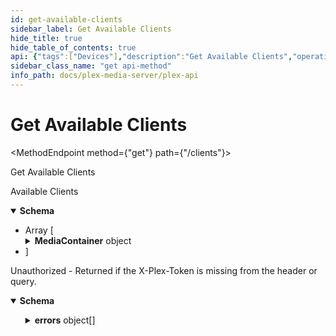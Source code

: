 ```yaml
---
id: get-available-clients
sidebar_label: Get Available Clients
hide_title: true
hide_table_of_contents: true
api: {"tags":["Devices"],"description":"Get Available Clients","operationId":"getAvailableClients","responses":{"200":{"description":"Available Clients","content":{"application/json":{"schema":{"type":"array","items":{"type":"object","properties":{"MediaContainer":{"type":"object","properties":{"size":{"type":"number","example":1},"Server":{"type":"array","items":{"type":"object","properties":{"name":{"type":"string","example":"iPad"},"host":{"type":"string","example":"10.10.10.102"},"address":{"type":"string","example":"10.10.10.102"},"port":{"type":"number","example":32500},"machineIdentifier":{"type":"string","example":"A2E901F8-E016-43A7-ADFB-EF8CA8A4AC05"},"version":{"type":"string","example":8.17},"protocol":{"type":"string","example":"plex"},"product":{"type":"string","example":"Plex for iOS"},"deviceClass":{"type":"string","example":"tablet"},"protocolVersion":{"type":"string","example":2},"protocolCapabilities":{"type":"string","example":"playback,playqueues,timeline,provider-playback"}}}}}}}}}}}},"401":{"description":"Unauthorized - Returned if the X-Plex-Token is missing from the header or query.","content":{"application/json":{"schema":{"type":"object","properties":{"errors":{"type":"array","items":{"type":"object","properties":{"code":{"type":"number","example":1001},"message":{"type":"string","example":"User could not be authenticated"},"status":{"type":"number","example":401}}}}}}}}}},"method":"get","path":"/clients","servers":[{"url":"http://{Local IP}:{Port}","variables":{"Local IP":{"default":"10.10.10.47","description":"The Local IP Address of your plex server"},"Port":{"default":"32400","description":"The port to access your plex server"}}},{"url":"https://{Local IP}:{Port}","variables":{"Local IP":{"default":"10.10.10.47","description":"The Local IP Address of your plex server"},"Port":{"default":"32400","description":"The port to access your plex server"}}}],"security":[{"Token":[],"ClientIdentifier":[],"Device":[],"DeviceName":[],"Platform":[],"PlatformVersion":[],"Product":[],"Version":[]}],"securitySchemes":{"Token":{"description":"Plex Authentication Token","type":"apiKey","in":"header","name":"X-Plex-Token"},"ClientIdentifier":{"description":"Plex Authentication Token","type":"apiKey","in":"header","name":"X-Plex-Client-Identifier"},"DeviceName":{"description":"Primary name for the device eg. `Plex Web (Chrome)`","type":"apiKey","in":"header","name":"X-Plex-Device-Name"},"Device":{"description":"The type of device your application is running on\nDevice name and or model number, eg `iPhone3,2`, `Motorola XOOM™`, `LG5200TV`\n","type":"apiKey","in":"header","name":"X-Plex-Device"},"PlatformVersion":{"description":"Operating system version\neg `4.3.1`, `10.6.7`, `3.2`\n","type":"apiKey","in":"header","name":"X-Plex-Platform-Version"},"Platform":{"description":"Platform name \neg: `Web`, `iOS`, `MacOSX`, `Android`, `LG`\n","type":"apiKey","in":"header","name":"X-Plex-Platform"},"Product":{"description":"Plex application name \neg: `Laika`, `Plex Media Server`, `Media Link`\n","type":"apiKey","in":"header","name":"X-Plex-Product"},"Version":{"description":"Plex application version number","type":"apiKey","in":"header","name":"X-Plex-Version"}},"info":{"title":"Plex-API","summary":"A Plex Media Server API Map","description":"An Open API Spec for interacting with Plex.tv and Plex Servers","version":"0.0.3","contact":{"name":"Luke Hagar","url":"https://www.LukeHagar.com","email":"Lukeslakemail@gmail.com"},"license":{"name":"MIT","identifier":"MIT","url":"https://opensource.org/licenses/MIT"}},"postman":{"name":"Get Available Clients","description":{"content":"Get Available Clients","type":"text/plain"},"url":{"path":["clients"],"host":["{{baseUrl}}"],"query":[],"variable":[]},"header":[{"key":"Accept","value":"application/json"}],"method":"GET"}}
sidebar_class_name: "get api-method"
info_path: docs/plex-media-server/plex-api
---
```



<h1 className={"openapi__heading"}>Get Available Clients</h1>

<MethodEndpoint method={"get"} path={"/clients"}></MethodEndpoint>



Get Available Clients

<div><div><ApiTabs><TabItem label={"200"} value={"200"}><div>

Available Clients

</div><div><MimeTabs className={"openapi-tabs__mime"} schemaType={"response"}><TabItem label={"application/json"} value={"application/json"}><SchemaTabs className={"openapi-tabs__schema"}><TabItem label={"Schema"} value={"Schema"}><details style={{}} className={"openapi-markdown__details"} data-collapsed={false} open={true}><summary style={{"textAlign":"left"}}><strong>Schema</strong></summary><div style={{"textAlign":"left","marginLeft":"1rem"}}></div><ul style={{"marginLeft":"1rem"}}><li><div style={{"fontSize":"var(--ifm-code-font-size)","opacity":"0.6","marginLeft":"-.5rem","paddingBottom":".5rem"}}>Array [</div></li><SchemaItem collapsible={true} className={"schemaItem"}><details style={{}} className={"openapi-markdown__details"}><summary style={{}}><strong>MediaContainer</strong><span style={{"opacity":"0.6"}}> object</span></summary><div style={{"marginLeft":"1rem"}}><SchemaItem collapsible={false} name={"size"} required={false} schemaName={"number"} qualifierMessage={undefined} schema={{"type":"number","example":1}}></SchemaItem><SchemaItem collapsible={true} className={"schemaItem"}><details style={{}} className={"openapi-markdown__details"}><summary style={{}}><strong>Server</strong><span style={{"opacity":"0.6"}}> object[]</span></summary><div style={{"marginLeft":"1rem"}}><li><div style={{"fontSize":"var(--ifm-code-font-size)","opacity":"0.6","marginLeft":"-.5rem","paddingBottom":".5rem"}}>Array [</div></li><SchemaItem collapsible={false} name={"name"} required={false} schemaName={"string"} qualifierMessage={undefined} schema={{"type":"string","example":"iPad"}}></SchemaItem><SchemaItem collapsible={false} name={"host"} required={false} schemaName={"string"} qualifierMessage={undefined} schema={{"type":"string","example":"10.10.10.102"}}></SchemaItem><SchemaItem collapsible={false} name={"address"} required={false} schemaName={"string"} qualifierMessage={undefined} schema={{"type":"string","example":"10.10.10.102"}}></SchemaItem><SchemaItem collapsible={false} name={"port"} required={false} schemaName={"number"} qualifierMessage={undefined} schema={{"type":"number","example":32500}}></SchemaItem><SchemaItem collapsible={false} name={"machineIdentifier"} required={false} schemaName={"string"} qualifierMessage={undefined} schema={{"type":"string","example":"A2E901F8-E016-43A7-ADFB-EF8CA8A4AC05"}}></SchemaItem><SchemaItem collapsible={false} name={"version"} required={false} schemaName={"string"} qualifierMessage={undefined} schema={{"type":"string","example":8.17}}></SchemaItem><SchemaItem collapsible={false} name={"protocol"} required={false} schemaName={"string"} qualifierMessage={undefined} schema={{"type":"string","example":"plex"}}></SchemaItem><SchemaItem collapsible={false} name={"product"} required={false} schemaName={"string"} qualifierMessage={undefined} schema={{"type":"string","example":"Plex for iOS"}}></SchemaItem><SchemaItem collapsible={false} name={"deviceClass"} required={false} schemaName={"string"} qualifierMessage={undefined} schema={{"type":"string","example":"tablet"}}></SchemaItem><SchemaItem collapsible={false} name={"protocolVersion"} required={false} schemaName={"string"} qualifierMessage={undefined} schema={{"type":"string","example":2}}></SchemaItem><SchemaItem collapsible={false} name={"protocolCapabilities"} required={false} schemaName={"string"} qualifierMessage={undefined} schema={{"type":"string","example":"playback,playqueues,timeline,provider-playback"}}></SchemaItem><li><div style={{"fontSize":"var(--ifm-code-font-size)","opacity":"0.6","marginLeft":"-.5rem"}}>]</div></li></div></details></SchemaItem></div></details></SchemaItem><li><div style={{"fontSize":"var(--ifm-code-font-size)","opacity":"0.6","marginLeft":"-.5rem"}}>]</div></li></ul></details></TabItem><TabItem label={"Example (from schema)"} value={"Example (from schema)"}><ResponseSamples responseExample={"[\n  {\n    \"MediaContainer\": {\n      \"size\": 1,\n      \"Server\": [\n        {\n          \"name\": \"iPad\",\n          \"host\": \"10.10.10.102\",\n          \"address\": \"10.10.10.102\",\n          \"port\": 32500,\n          \"machineIdentifier\": \"A2E901F8-E016-43A7-ADFB-EF8CA8A4AC05\",\n          \"version\": 8.17,\n          \"protocol\": \"plex\",\n          \"product\": \"Plex for iOS\",\n          \"deviceClass\": \"tablet\",\n          \"protocolVersion\": 2,\n          \"protocolCapabilities\": \"playback,playqueues,timeline,provider-playback\"\n        }\n      ]\n    }\n  }\n]"} language={"json"}></ResponseSamples></TabItem></SchemaTabs></TabItem></MimeTabs></div></TabItem><TabItem label={"401"} value={"401"}><div>

Unauthorized - Returned if the X-Plex-Token is missing from the header or query.

</div><div><MimeTabs className={"openapi-tabs__mime"} schemaType={"response"}><TabItem label={"application/json"} value={"application/json"}><SchemaTabs className={"openapi-tabs__schema"}><TabItem label={"Schema"} value={"Schema"}><details style={{}} className={"openapi-markdown__details"} data-collapsed={false} open={true}><summary style={{"textAlign":"left"}}><strong>Schema</strong></summary><div style={{"textAlign":"left","marginLeft":"1rem"}}></div><ul style={{"marginLeft":"1rem"}}><SchemaItem collapsible={true} className={"schemaItem"}><details style={{}} className={"openapi-markdown__details"}><summary style={{}}><strong>errors</strong><span style={{"opacity":"0.6"}}> object[]</span></summary><div style={{"marginLeft":"1rem"}}><li><div style={{"fontSize":"var(--ifm-code-font-size)","opacity":"0.6","marginLeft":"-.5rem","paddingBottom":".5rem"}}>Array [</div></li><SchemaItem collapsible={false} name={"code"} required={false} schemaName={"number"} qualifierMessage={undefined} schema={{"type":"number","example":1001}}></SchemaItem><SchemaItem collapsible={false} name={"message"} required={false} schemaName={"string"} qualifierMessage={undefined} schema={{"type":"string","example":"User could not be authenticated"}}></SchemaItem><SchemaItem collapsible={false} name={"status"} required={false} schemaName={"number"} qualifierMessage={undefined} schema={{"type":"number","example":401}}></SchemaItem><li><div style={{"fontSize":"var(--ifm-code-font-size)","opacity":"0.6","marginLeft":"-.5rem"}}>]</div></li></div></details></SchemaItem></ul></details></TabItem><TabItem label={"Example (from schema)"} value={"Example (from schema)"}><ResponseSamples responseExample={"{\n  \"errors\": [\n    {\n      \"code\": 1001,\n      \"message\": \"User could not be authenticated\",\n      \"status\": 401\n    }\n  ]\n}"} language={"json"}></ResponseSamples></TabItem></SchemaTabs></TabItem></MimeTabs></div></TabItem></ApiTabs></div></div>